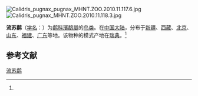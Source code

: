 {{speciesbox
| name = 流苏鹬
| status = LC
| status_system = IUCN3.1
| status_ref = <ref name=IUCN>{{IUCN|id=22693468 |title=''Calidris pugnax'' |assessor=BirdLife International |assessor-link=BirdLife International |version=2015.4 |year=2015 |accessdate=23 March 2016}}</ref>
| image = Philomachus pugnax -Diergaarde Blijdorp-8c.jpg
| image_width = 250px
| image_caption = 繁殖期雄鳥
| image2 = Ruff female RWD.jpg 
| image2_caption = 繁殖期雌鳥
| genus = Calidris
| species = pugnax
| authority = （[[卡尔·林奈|Linnaeus]], 1758）<ref name='id1923'>{{cite web| url =http://www.bioinfo.cn/db05/BjdwSpecies.php?action=view&id=1923| title =流苏鹬| work =《中国动物物种编目数据库》| publisher =中国科学院微生物研究所| author =中国科学院动物研究所| accessdate =2009-04-04| deadurl =yes| archiveurl =https://web.archive.org/web/20131103084408/http://www.bioinfo.cn/db05/BjdwSpecies.php?action=view&id=1923| archivedate =2013-11-03}}</ref>
| synonyms = *''Philomachus pugnax'' {{small|(Linnaeus, 1758)}}
*''Tringa pugnax'' {{small|Linnaeus, 1758}}
| range_map = Philomachuspugnaxmap.png
| range_map_caption = ''P. pugnax''分佈範圍 {{leftlegend|#E7E900|夏季繁殖區|outline=gray}}{{leftlegend|#00C600|全年|outline=gray}}{{leftlegend|#0081DA|非繁殖區|outline=gray}}
}}
[[File:Calidris_pugnax_pugnax_MHNT.ZOO.2010.11.117.6.jpg|thumb]]
[[File:Calidris_pugnax_MHNT.ZOO.2010.11.118.3.jpg|thumb]]

'''流苏鹬'''（[[学名|学名]]：{{lang|la|''Calidris pugnax''}}）为[[鹬科|鹬科]][[濱鷸屬|濱鷸屬]]的[[鸟类|鸟类]]。在[[中国大陆|中国大陆]]，分布于[[新疆|新疆]]、[[西藏|西藏]]、[[北京|北京]]、[[山东|山东]]、[[福建|福建]]、[[广东|广东]]等地。该物种的模式产地在[[瑞典|瑞典]]。<ref name='id1923'/>

== 参考文献 ==
{{reflist}}
{{Taxonbar|from=Q28122714}}

[[Category:流苏鹬属|流苏鹬]]


{{鸻形目小作品}}